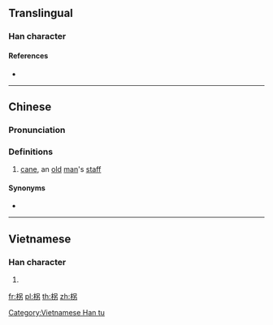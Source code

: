{{also|枴|拐}}
==Translingual==

===Han character===
{{Han char|rn=75|rad=木|as=05|sn=9|four=46927|canj=DRKS|ids=⿰木另}}

====References====
* {{Han ref|kx=0517.080|dkj=14584|hdz=21184.010|uh=67FA|ud=26618|bh=CF5E|bd=53086}}

----

==Chinese==
{{zh-forms}}

===Pronunciation===
{{zh-pron
|m=guǎi
|c=gwaai2
|mc=
|oc=
|ma=
|cat=n
}}

===Definitions===
{{zh-hanzi}}

# [[cane]], an [[old]] [[man]]'s [[staff]]

====Synonyms====
* {{zh-l|枴}}

----

==Vietnamese==

===Han character===
{{vi-readings|rs=木05|hanviet=quảy}}

# {{defn|vi|sort=木05}}

[[Category:Vietnamese Han tu]]

[[fr:柺]]
[[pl:柺]]
[[th:柺]]
[[zh:柺]]